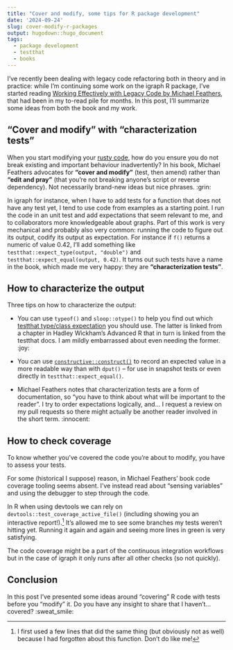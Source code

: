 ```yaml
---
title: "Cover and modify, some tips for R package development"
date: '2024-09-24'
slug: cover-modify-r-packages
output: hugodown::hugo_document
tags:
  - package development
  - testthat
  - books
---
```


I've recently been dealing with legacy code refactoring both in theory and in practice: while I'm continuing some work on the igraph R package,
I've started reading [Working Effectively with Legacy Code by Michael Feathers](https://www.oreilly.com/library/view/working-effectively-with/0131177052/), that had been in my to-read pile for months. In this post, I'll summarize some ideas from both the book and my work.

## "Cover and modify" with "characterization tests"

When you start modifying your [rusty code](/talks/2024-07-10-user-2024-rusty-code/), how do you ensure you do not break existing and important behaviour inadvertently?
In his book, Michael Feathers advocates for **"cover and modify"** (test, then amend) rather than **"edit and pray"** (that you're not breaking anyone's script or reverse dependency).
Not necessarily brand-new ideas but nice phrases. :grin:

In igraph for instance, when I have to add tests for a function that does not have any test yet, I tend to use code from examples as a starting point.
I run the code in an unit test and add expectations that seem relevant to me, and to collaborators more knowledgeable about graphs.
Part of this work is very mechanical and probably also very common: running the code to figure out its output, codify its output as expectation.
For instance if `f()` returns a numeric of value 0.42, I'll add something like `testthat::expect_type(output, "double")` and `testthat::expect_equal(output, 0.42)`.
It turns out such tests have a name in the book, which made me very happy: they are **"characterization tests"**.

## How to characterize the output

Three tips on how to characterize the output:

- You can use `typeof()` and `sloop::otype()` to help you find out which [testthat type/class expectation](https://testthat.r-lib.org/reference/inheritance-expectations.html) you should use. The latter is linked from a chapter in Hadley Wickham's Advanced R that in turn is linked from the testthat docs. I am mildly embarrassed about even needing the former. :joy:

- You can use [`constructive::construct()`](https://cynkra.github.io/constructive/reference/construct.html) to record an expected value in a more readable way than with `dput()` -- for use in snapshot tests or even directly in `testthat::expect_equal()`.

- Michael Feathers notes that characterization tests are a form of documentation, so "you have to think about what will be important to the reader". I try to order expectations logically, and... I request a review on my pull requests so there might actually be another reader involved in the short term. :innocent:

## How to check coverage

To know whether you've covered the code you're about to modify, you have to assess your tests.

For some (historical I suppose) reason, in Michael Feathers' book code coverage tooling seems absent.
I've instead read about "sensing variables" and using the debugger to step through the code.

In R when using devtools we can rely on `devtools::test_coverage_active_file()` (including showing you an interactive report!).[^boo]
It's allowed me to see some branches my tests weren't hitting yet.
Running it again and again and seeing more lines in green is very satisfying.

The code coverage might be a part of the continuous integration workflows but in the case of igraph it only runs after all other checks (so not quickly).

[^boo]: I first used a few lines that did the same thing (but obviously not as well) because I had forgotten about this function. Don't do like me!

## Conclusion

In this post I've presented some ideas around "covering" R code with tests before you "modify" it.
Do you have any insight to share that I haven't... covered? :sweat_smile: